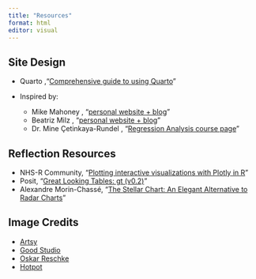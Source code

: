 ```yaml
---
title: "Resources"
format: html
editor: visual
---
```


## Site Design

-   Quarto ,"[Comprehensive guide to using Quarto](https://quarto.org/docs/guide/){target="_blank"}"

-   Inspired by:

    -   Mike Mahoney , "[personal website + blog](https://www.mm218.dev/){target="_blank"}"
    -   Beatriz Milz , "[personal website + blog](https://beamilz.com/){target="_blank"}"
    -   Dr. Mine Çetinkaya-Rundel , "[Regression Analysis course page](https://sta210-s22.github.io/website/){target="_blank"}"

## Reflection Resources

-   NHS-R Community, "[Plotting interactive visualizations with Plotly in R](https://www.youtube.com/watch?v=WmofiOklux8){target="_blank"}"
-   Posit, "[Great Looking Tables: gt (v0.2)](https://posit.co/blog/great-looking-tables-gt-0-2/){target="_blank"}"
-   Alexandre Morin-Chassé, "[The Stellar Chart: An Elegant Alternative to Radar Charts](https://medium.com/nightingale/the-stellar-chart-an-elegant-alternative-to-radar-charts-ae6a6931a28e){target="_blank"}"

## Image Credits

-   [Artsy](https://www.artsy.net/artwork/alphonse-mucha-reverie-3 "Alphonse Mucha Reverie, 1897"){target="_blank"}
-   [Good Studio](https://stock.adobe.com/contributor/211078864/oskar-reschke?load_type=author&prev_url=detail "solar system in dotwork style"){target="_blank"}
-   [Oskar Reschke](https://stock.adobe.com/contributor/211078864/oskar-reschke?load_type=author&prev_url=detail "Brain/Heart Hybrid drawing"){target="_blank"}
-   [Hotpot](https://hotpot.ai/about)

\
